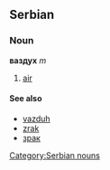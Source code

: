 ==Serbian==
===Noun===
'''ваздух''' ''m''
#[[air]]
====See also====
*[[vazduh]]
*[[zrak]]
*[[зрак]]
[[Category:Serbian nouns]]